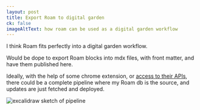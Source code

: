 ```yaml
---
layout: post
title: Export Roam to digital garden
ck: false
imageAltText: how roam can be used as a digital garden workflow
---
```


I think Roam fits perfectly into a digital garden workflow.

Would be dope to export Roam blocks into mdx files, with front matter, and have them published here.

Ideally, with the help of some chrome extension, or [access to their APIs](https://roamresearch.com/), there could be a complete pipeline where my Roam db is the source, and updates are just fetched and deployed.

<img src="../pipeline.png" alt="excalidraw sketch of pipeline"/>
